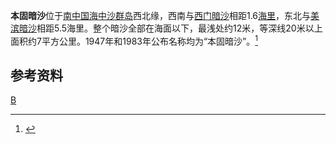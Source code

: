 {{Infobox Islands
| plural = yes
| name             =本固暗沙
| image name       = 
| image caption    = 
| image size       = 
| locator map      = {{Location map|South China Sea|lat=16.00000|long=114.1|central|300px}}
| map_custom       = yes
| native name      = 
| native name link = 
| other_names         = 
| location         = [[南中国海|南中国海]]
| coordinates      = {{Coord|16|00|N|114|06|E|display=inline,title}}
| archipelago      = [[中沙群岛|中沙群岛]]
| total islands    = 
| major islands    = 
| area             =
| length           =
| width            =
| coastline        =
| highest mount    = 
| elevation        = 
| country                          = China
| country admin divisions title   =
| country admin divisions         =
| population       = 
| population as of = 
| density          = 
| ethnic groups    = 
| additional info  =
}} 
'''本固暗沙'''位于[[南中国海|南中国海]][[中沙群岛|中沙群岛]]西北缘，西南与[[西门暗沙|西门暗沙]]相距1.6[[海里|海里]]，东北与[[美滨暗沙|美滨暗沙]]相距5.5海里。整个暗沙全部在海面以下，最浅处约12米，等深线20米以上面积约7平方公里。1947年和1983年公布名称均为“本固暗沙”。<ref>{{cite book zh |author=广东省地名委员会 |title=《南海诸岛地名资料汇编》 |format=M |edition=1 |location=广州 |publisher=广东省地图出版社 |date=1987 |pages=187|id= ISBN 80522-023-9}}</ref>

==参考资料==
{{reflist}}

{{有争议的地区小作品}}
{{South China Sea Islands}}

[[Category:中沙群岛|B]]
